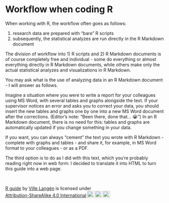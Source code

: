 # Workflow when coding R

When working with R, the workflow often goes as follows:

1. research data are prepared with "bare" R scripts
2. subsequently, the statistical analyzes are run directly in the R Markdown document

The division of workflow into 1) R scripts and 2) R Markdown documents is of course completely free and individual - some do everything or almost everything directly in R Markdown documents, while others make only the actual statistical analyzes and visualizations in R Markdown.

You may ask what is the use of analyzing data in an R Markdown document - I will answer as follows.

Imagine a situation where you were to write a report for your colleagues using MS Word, with several tables and graphs alongside the text. If your supervisor notices an error and asks you to correct your data, you should insert the new tables and graphs one by one into a new MS Word document after the corrections. (Editor's note: "Been there, done that... 😭") In an R Markdown document, there is no need for this: tables and graphs are automatically updated if you change something in your data.

If you want, you can always "cement" the text you wrote with R Markdown - complete with graphs and tables - and share it, for example, in MS Word format to your colleagues - or as a PDF.

The third option is to do as I did with this text, which you're probably reading right now in web form: I decided to translate it into HTML to turn this guide into a web page.



<br>
<p xmlns:cc="http://creativecommons.org/ns#" xmlns:dct="http://purl.org/dc/terms/"><a property="dct:title" rel="cc:attributionURL" href="https://vldesign.kapsi.fi/r-guide-in-english/">R guide</a> by <a rel="cc:attributionURL dct:creator" property="cc:attributionName" href="http://www.linkedin.com/in/ville-langen">Ville Langén</a> is licensed under <a href="http://creativecommons.org/licenses/by-sa/4.0/?ref=chooser-v1" target="_blank" rel="license noopener noreferrer" style="display:inline-block;">Attribution-ShareAlike 4.0 International<img style="height:22px!important;margin-left:3px;vertical-align:text-bottom;" src="https://mirrors.creativecommons.org/presskit/icons/cc.svg?ref=chooser-v1"><img style="height:22px!important;margin-left:3px;vertical-align:text-bottom;" src="https://mirrors.creativecommons.org/presskit/icons/by.svg?ref=chooser-v1"><img style="height:22px!important;margin-left:3px;vertical-align:text-bottom;" src="https://mirrors.creativecommons.org/presskit/icons/sa.svg?ref=chooser-v1"></a></p>
